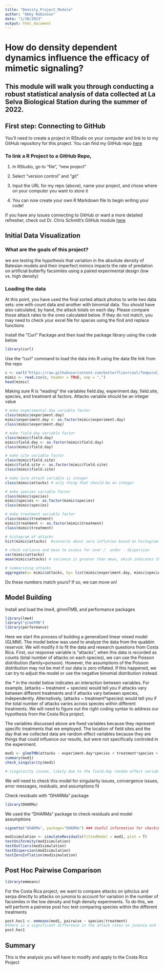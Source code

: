 ```yaml
---
title: "Density_Project_Module"
author: "Abby Robinson"
date: "1/30/2023"
output: html_document
---
```


# How do density dependent dynamics influence the efficacy of mimetic signaling? 

## This module will walk you through conducting a robust statistical analysis of data collected at La Selva Biological Station during the summer of 2022. 

## First step: Connecting to GitHub

You'll need to create a project in RStudio on your computer and link to to my GitHub repository for this project. You can find my GitHub repo [here](https://github.com/butterfliesrcool/Density_Dependent_Dynamics)

### To link a R Project to a GitHub Repo, 

1. In RStudio, go to "file", "new project" 

2. Select "version control" and "git"

3. Input the URL for my repo (above), name your project, and chose where on your computer you want to store it 

4. You can now create your own R Markdown file to begin writing your code!

If you have any issues connecting to GitHub or want a more detailed refresher, check out Dr. Chris Schmitt's GitHub module [here](https://fuzzyatelin.github.io/bioanth-stats/module-02/module-02.html)

## Initial Data Visualization 

### What are the goals of this project? 

we are testing the hypothesis that variation in the absolute density of Batesian models and their imperfect mimics impacts the rate of predation on artificial butterfly facsimiles using a paired experimental design (low vs. high density)

### Loading the data 

At this point, you have used the final sorted attack photos to write two data sets: one with count data and another with binomial data. You should have also calculated, by hand, the attack totals on each day. Please compare those attack rates to the ones calculated below. If they do not match, you may need to check your excel file for spaces using the find and replace functions 

Install the "Curl" Package and then load the package library using the code below 

```r
library(curl)
```

Use the "curl" command to load the data into R using the data file link from the repo 

```r
c <- curl("https://raw.githubusercontent.com/butterfliesrcool/Temporal_Dynamics/main/Quabbin_Mimic_Data.csv")
mimic <- read.csv(c, header = TRUE, sep = ",")
head(mimic)
```

Making sure R is "reading" the variables field.day, experiment.day, field.site, species, and treatment at factors. Attacks variable should be an integer value 

```r
# make experimental.day variable factor 
class(mimic$experiment.day) 
mimic$experiment.day <- as.factor(mimic$experiment.day)
class(mimic$experiment.day)

# make field.day variable factor
class(mimic$field.day) 
mimic$field.day <- as.factor(mimic$field.day)
class(mimic$field.day)

# make site variable factor 
class(mimic$field.site)
mimic$field.site <- as.factor(mimic$field.site)
class(mimic$field.site)

# make sure attack variable is integer 
class(mimic$attacks) # only thing that should be an integer 

# make species variable factor 
class(mimic$species)
mimic$species <- as.factor(mimic$species)
class(mimic$species)

# make treatment variable factor 
class(mimic$treatment)
mimic$treatment <- as.factor(mimic$treatment)
class(mimic$treatment)
```

```r
# histogram of attacks 
hist(mimic$attacks)  #concerns about zero inflation based on histogram? 

# check variance and mean to assess for over /  under - dispersion 
var(mimic$attacks)
mean(mimic$attacks) # variance is greater than mean, which indicates that over-dispersion might be an issue 
```

```r
# summarizing attacks 
aggregate(x= mimic$attacks, by= list(mimic$experiment.day, mimic$species), FUN=sum)
```

Do these numbers match yours? If so, we can move on! 

## Model Building 

Install and load  the lme4, glmmTMB, and performance packages 

```r
library(lme4)
library("glmmTMB")
library(performance)
```

Here we start the process of building a generalized linear mixed model (GLMM). The model below was used to analyze the data from the quabbin reservoir. We will modify it to fit the data and research questions from Costa Rica. First, our response variable is "attacks", when this data is recorded as counts (total number of attacks on each species), we can use the Poisson distribution (family=poisson). However, the assumptions of the Poisson distribution may not be met if our data is zero inflated. If this happened, we can try to adjust the model or use the negative binomial distribution instead. 

the * in the model below indicates an interaction between variables. For example, (attacks ~ treatment + species) would tell you if attacks vary between different treatments and if attacks vary between species, independently. Alternatively, (attacks ~ treatment*species) would tell you if the total number of attacks varies across species within different treatments. We will need to figure out the right coding syntax to address our hypothesis from the Costa Rica project. 

The variables discussed above are fixed variables because they represent specific treatments that we employed. The location of field sites and the day that we collected data are random effect variables because they are things that could influence our results, but were not specifically controled in the experiment. 

```r
mod1 <- glmmTMB(attacks ~ experiment.day*species + treatment*species + (1|field.site) + (1|field.day), data=mimic,ziformula=~1,family=poisson) 
summary(mod1)
check_singularity(mod1) 

# singularity issues, likely due to the field.day random effect variable 
```

We will need to check this model for singularity issues, convergence issues, error messages, residuals, and assumptions fit 

Check residuals with "DHARMa" package 

```r
library(DHARMa)
```

We used the "DHARMa" package to check residuals and model assumptions 
```r
vignette("DHARMa", package="DHARMa") ### Useful information for checking residuals/ model assumptions 
```

```r
mod1simulation <- simulateResiduals(fittedModel = mod1, plot = T)
testUniformity(mod1simulation) 
testOutliers(mod1simulation)
testDispersion(mod1simulation) 
testZeroInflation(mod1simulation) 
```

## Post Hoc Pairwise Comparison 

```r
library(emmeans)
```

For the Costa Rica project, we want to compare attacks on iphiclus and serpa directly to attacks on junonia to account for variation in the number of facsimiles in the low density and high density experiments. To do this, we will perform a pairwise post hoc test comparing species within the different treatments 

```r
post.hoc1 <- emmeans(mod1, pairwise ~ species|treatment) 
#there is a significant difference in the attack rates on junonia and limenitis only in the zero week treatment (simultaneous presentation)
post.hoc1
```


## Summary 

This is the analysis you will have to modify and apply to the Costa Rica Project 

